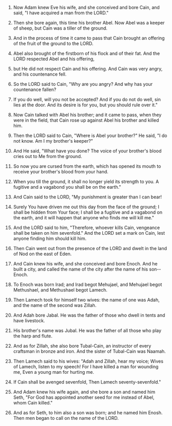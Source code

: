 
1. Now Adam knew Eve his wife, and she conceived and bore Cain, and said, "I have acquired a man from the LORD."

2. Then she bore again, this time his brother Abel. Now Abel was a keeper of sheep, but Cain was a tiller of the ground.

3. And in the process of time it came to pass that Cain brought an offering of the fruit of the ground to the LORD.

4. Abel also brought of the firstborn of his flock and of their fat. And the LORD respected Abel and his offering,

5. but He did not respect Cain and his offering. And Cain was very angry, and his countenance fell.

6. So the LORD said to Cain, "Why are you angry? And why has your countenance fallen?

7. If you do well, will you not be accepted? And if you do not do well, sin lies at the door. And its desire is for you, but you should rule over it."

8. Now Cain talked with Abel his brother; and it came to pass, when they were in the field, that Cain rose up against Abel his brother and killed him.

9. Then the LORD said to Cain, "Where is Abel your brother?" He said, "I do not know. Am I my brother's keeper?"

10. And He said, "What have you done? The voice of your brother's blood cries out to Me from the ground.

11. So now you are cursed from the earth, which has opened its mouth to receive your brother's blood from your hand.

12. When you till the ground, it shall no longer yield its strength to you. A fugitive and a vagabond you shall be on the earth."

13. And Cain said to the LORD, "My punishment is greater than I can bear!

14. Surely You have driven me out this day from the face of the ground; I shall be hidden from Your face; I shall be a fugitive and a vagabond on the earth, and it will happen that anyone who finds me will kill me."

15. And the LORD said to him, "Therefore, whoever kills Cain, vengeance shall be taken on him sevenfold." And the LORD set a mark on Cain, lest anyone finding him should kill him.

16. Then Cain went out from the presence of the LORD and dwelt in the land of Nod on the east of Eden.

17. And Cain knew his wife, and she conceived and bore Enoch. And he built a city, and called the name of the city after the name of his son--Enoch.

18. To Enoch was born Irad; and Irad begot Mehujael, and Mehujael begot Methushael, and Methushael begot Lamech.

19. Then Lamech took for himself two wives: the name of one was Adah, and the name of the second was Zillah.

20. And Adah bore Jabal. He was the father of those who dwell in tents and have livestock.

21. His brother's name was Jubal. He was the father of all those who play the harp and flute.

22. And as for Zillah, she also bore Tubal-Cain, an instructor of every craftsman in bronze and iron. And the sister of Tubal-Cain was Naamah.

23. Then Lamech said to his wives: "Adah and Zillah, hear my voice; Wives of Lamech, listen to my speech! For I have killed a man for wounding me, Even a young man for hurting me.

24. If Cain shall be avenged sevenfold, Then Lamech seventy-sevenfold."

25. And Adam knew his wife again, and she bore a son and named him Seth, "For God has appointed another seed for me instead of Abel, whom Cain killed."

26. And as for Seth, to him also a son was born; and he named him Enosh. Then men began to call on the name of the LORD.


